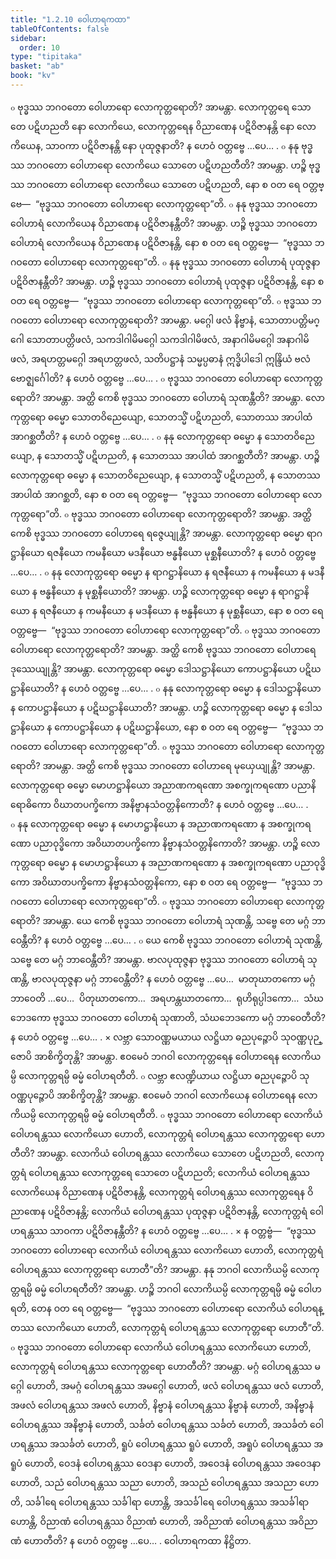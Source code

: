 ```yaml
---
title: "1.2.10 ဝေါဟာရကထာ"
tableOfContents: false
sidebar:
  order: 10
type: "tipitaka"
basket: "ab"
book: "kv"
---
```



<DynamicBreadcrumb />

<Division number="347" book="kv" e="ch" v="32" p="169">

<Paragraph number="1051" book="kv">
๐ ဗုဒ္ဓဿ ဘဂဝတော ဝေါဟာရော လောကုတ္တရောတိ? အာမန္တာ. လောကုတ္တရေ သောတေ ပဋိဟညတိ နော လောကိယေ, လောကုတ္တရေန ဝိညာဏေန ပဋိဝိဇာနန္တိ နော လောကိယေန, သာဝကာ ပဋိဝိဇာနန္တိ နော ပုထုဇ္ဇနာတိ? န ဟေဝံ ဝတ္တဗ္ဗေ …ပေ… .
</Paragraph>

<Paragraph number="1052" book="kv">
๐ နနု ဗုဒ္ဓဿ ဘဂဝတော ဝေါဟာရော လောကိယေ သောတေ ပဋိဟညတီတိ? အာမန္တာ. ဟဉ္စိ ဗုဒ္ဓဿ ဘဂဝတော ဝေါဟာရော လောကိယေ သောတေ ပဋိဟညတိ, နော စ ဝတ ရေ ဝတ္တဗ္ဗေ—  “ဗုဒ္ဓဿ ဘဂဝတော ဝေါဟာရော လောကုတ္တရော”တိ.
</Paragraph>

<Paragraph number="1053" book="kv">
๐ နနု ဗုဒ္ဓဿ ဘဂဝတော ဝေါဟာရံ လောကိယေန ဝိညာဏေန ပဋိဝိဇာနန္တီတိ? အာမန္တာ. ဟဉ္စိ ဗုဒ္ဓဿ ဘဂဝတော ဝေါဟာရံ လောကိယေန ဝိညာဏေန ပဋိဝိဇာနန္တိ, နော စ ဝတ ရေ ဝတ္တဗ္ဗေ—  “ဗုဒ္ဓဿ ဘဂဝတော ဝေါဟာရော လောကုတ္တရော”တိ.
</Paragraph>

<Paragraph number="1054" book="kv">
๐ နနု ဗုဒ္ဓဿ ဘဂဝတော ဝေါဟာရံ ပုထုဇ္ဇနာ ပဋိဝိဇာနန္တီတိ? အာမန္တာ. ဟဉ္စိ ဗုဒ္ဓဿ ဘဂဝတော ဝေါဟာရံ ပုထုဇ္ဇနာ ပဋိဝိဇာနန္တိ, နော စ ဝတ ရေ ဝတ္တဗ္ဗေ—  “ဗုဒ္ဓဿ ဘဂဝတော ဝေါဟာရော လောကုတ္တရော”တိ.
</Paragraph>

</Division>
<Division number="348" book="kv" e="ch" v="32" p="170">

<Paragraph number="1055" book="kv">
๐ ဗုဒ္ဓဿ ဘဂဝတော ဝေါဟာရော လောကုတ္တရောတိ? အာမန္တာ. မဂ္ဂေါ ဖလံ နိဗ္ဗာနံ, သောတာပတ္တိမဂ္ဂေါ သောတာပတ္တိဖလံ, သကဒါဂါမိမဂ္ဂေါ သကဒါဂါမိဖလံ, အနာဂါမိမဂ္ဂေါ အနာဂါမိဖလံ, အရဟတ္တမဂ္ဂေါ အရဟတ္တဖလံ, သတိပဋ္ဌာနံ သမ္မပ္ပဓာနံ ဣဒ္ဓိပါဒေါ ဣန္ဒြိယံ ဗလံ ဗောဇ္ဈင်္ဂေါတိ? န ဟေဝံ ဝတ္တဗ္ဗေ …ပေ… .
</Paragraph>

<Paragraph number="1056" book="kv">
๐ ဗုဒ္ဓဿ ဘဂဝတော ဝေါဟာရော လောကုတ္တရောတိ? အာမန္တာ. အတ္ထိ ကေစိ ဗုဒ္ဓဿ ဘဂဝတော ဝေါဟာရံ သုဏန္တီတိ? အာမန္တာ. လောကုတ္တရော ဓမ္မော သောတဝိညေယျော, သောတသ္မိံ ပဋိဟညတိ, သောတဿ အာပါထံ အာဂစ္ဆတီတိ? န ဟေဝံ ဝတ္တဗ္ဗေ …ပေ… .
</Paragraph>

<Paragraph number="1057" book="kv">
๐ နနု လောကုတ္တရော ဓမ္မော န သောတဝိညေယျော, န သောတသ္မိံ ပဋိဟညတိ, န သောတဿ အာပါထံ အာဂစ္ဆတီတိ? အာမန္တာ. ဟဉ္စိ လောကုတ္တရော ဓမ္မော န သောတဝိညေယျော, န သောတသ္မိံ ပဋိဟညတိ, န သောတဿ အာပါထံ အာဂစ္ဆတိ, နော စ ဝတ ရေ ဝတ္တဗ္ဗေ—  “ဗုဒ္ဓဿ ဘဂဝတော ဝေါဟာရော လောကုတ္တရော”တိ.
</Paragraph>

</Division>
<Division number="349" book="kv" e="ch" v="32" p="170">

<Paragraph number="1058" book="kv">
๐ ဗုဒ္ဓဿ ဘဂဝတော ဝေါဟာရော လောကုတ္တရောတိ? အာမန္တာ. အတ္ထိ ကေစိ ဗုဒ္ဓဿ ဘဂဝတော ဝေါဟာရေ ရဇ္ဇေယျုန္တိ? အာမန္တာ. လောကုတ္တရော ဓမ္မော ရာဂဋ္ဌာနိယော ရဇနီယော ကမနီယော မဒနီယော ဗန္ဓနီယော မုစ္ဆနီယောတိ? န ဟေဝံ ဝတ္တဗ္ဗေ …ပေ… .
</Paragraph>

<Paragraph number="1059" book="kv">
๐ နနု လောကုတ္တရော ဓမ္မော န ရာဂဋ္ဌာနိယော န ရဇနီယော န ကမနီယော န မဒနီယော န ဗန္ဓနီယော န မုစ္ဆနီယောတိ? အာမန္တာ. ဟဉ္စိ လောကုတ္တရော ဓမ္မော န ရာဂဋ္ဌာနိယော န ရဇနီယော န ကမနီယော န မဒနီယော န ဗန္ဓနီယော န မုစ္ဆနီယော, နော စ ဝတ ရေ ဝတ္တဗ္ဗေ—  “ဗုဒ္ဓဿ ဘဂဝတော ဝေါဟာရော လောကုတ္တရော”တိ.
</Paragraph>

<Paragraph number="1060" book="kv">
๐ ဗုဒ္ဓဿ ဘဂဝတော ဝေါဟာရော လောကုတ္တရောတိ? အာမန္တာ. အတ္ထိ ကေစိ ဗုဒ္ဓဿ ဘဂဝတော ဝေါဟာရေ ဒုဿေယျုန္တိ? အာမန္တာ. လောကုတ္တရော ဓမ္မော ဒေါသဋ္ဌာနိယော ကောပဋ္ဌာနိယော ပဋိဃဋ္ဌာနိယောတိ? န ဟေဝံ ဝတ္တဗ္ဗေ …ပေ… .
</Paragraph>

<Paragraph number="1061" book="kv">
๐ နနု လောကုတ္တရော ဓမ္မော န ဒေါသဋ္ဌာနိယော န ကောပဋ္ဌာနိယော န ပဋိဃဋ္ဌာနိယောတိ? အာမန္တာ. ဟဉ္စိ လောကုတ္တရော ဓမ္မော န ဒေါသဋ္ဌာနိယော န ကောပဋ္ဌာနိယော န ပဋိဃဋ္ဌာနိယော, နော စ ဝတ ရေ ဝတ္တဗ္ဗေ—  “ဗုဒ္ဓဿ ဘဂဝတော ဝေါဟာရော လောကုတ္တရော”တိ.
</Paragraph>

<Paragraph number="1062" book="kv">
๐ ဗုဒ္ဓဿ ဘဂဝတော ဝေါဟာရော လောကုတ္တရောတိ? အာမန္တာ. အတ္ထိ ကေစိ ဗုဒ္ဓဿ ဘဂဝတော ဝေါဟာရေ မုယှေယျုန္တိ? အာမန္တာ. လောကုတ္တရော ဓမ္မော မောဟဋ္ဌာနိယော အညာဏကရဏော အစက္ခုကရဏော ပညာနိရောဓိကော ဝိဃာတပက္ခိကော အနိဗ္ဗာနသံဝတ္တနိကောတိ? န ဟေဝံ ဝတ္တဗ္ဗေ …ပေ… .
</Paragraph>

<Paragraph number="1063" book="kv">
๐ နနု လောကုတ္တရော ဓမ္မော န မောဟဋ္ဌာနိယော န အညာဏကရဏော န အစက္ခုကရဏော ပညာဝုဒ္ဓိကော အဝိဃာတပက္ခိကော နိဗ္ဗာနသံဝတ္တနိကောတိ? အာမန္တာ. ဟဉ္စိ လောကုတ္တရော ဓမ္မော န မောဟဋ္ဌာနိယော န အညာဏကရဏော န အစက္ခုကရဏော ပညာဝုဒ္ဓိကော အဝိဃာတပက္ခိကော နိဗ္ဗာနသံဝတ္တနိကော, နော စ ဝတ ရေ ဝတ္တဗ္ဗေ—  “ဗုဒ္ဓဿ ဘဂဝတော ဝေါဟာရော လောကုတ္တရော”တိ.
</Paragraph>

</Division>
<Division number="350" book="kv" e="ch" v="32" p="171">

<Paragraph number="1064" book="kv">
๐ ဗုဒ္ဓဿ ဘဂဝတော ဝေါဟာရော လောကုတ္တရောတိ? အာမန္တာ. ယေ ကေစိ ဗုဒ္ဓဿ ဘဂဝတော ဝေါဟာရံ သုဏန္တိ, သဗ္ဗေ တေ မဂ္ဂံ ဘာဝေန္တီတိ? န ဟေဝံ ဝတ္တဗ္ဗေ …ပေ… .
</Paragraph>

<Paragraph number="1065" book="kv">
๐ ယေ ကေစိ ဗုဒ္ဓဿ ဘဂဝတော ဝေါဟာရံ သုဏန္တိ, သဗ္ဗေ တေ မဂ္ဂံ ဘာဝေန္တီတိ? အာမန္တာ. ဗာလပုထုဇ္ဇနာ ဗုဒ္ဓဿ ဘဂဝတော ဝေါဟာရံ သုဏန္တိ, ဗာလပုထုဇ္ဇနာ မဂ္ဂံ ဘာဝေန္တီတိ? န ဟေဝံ ဝတ္တဗ္ဗေ …ပေ…  မာတုဃာတကော မဂ္ဂံ ဘာဝေတိ …ပေ…  ပိတုဃာတကော…  အရဟန္တဃာတကော…  ရုဟိရုပ္ပါဒကော…  သံဃဘေဒကော ဗုဒ္ဓဿ ဘဂဝတော ဝေါဟာရံ သုဏာတိ, သံဃဘေဒကော မဂ္ဂံ ဘာဝေတီတိ? န ဟေဝံ ဝတ္တဗ္ဗေ …ပေ… .
</Paragraph>

</Division>
<Division number="351" book="kv" e="ch" v="32" p="171">

<Paragraph number="1066" book="kv">
× လဗ္ဘာ သောဝဏ္ဏမယာယ လဋ္ဌိယာ ဓညပုဉ္ဇောပိ သုဝဏ္ဏပုဉ္ဇောပိ အာစိက္ခိတုန္တိ? အာမန္တာ. ဧဝမေဝံ ဘဂဝါ လောကုတ္တရေန ဝေါဟာရေန လောကိယမ္ပိ လောကုတ္တရမ္ပိ ဓမ္မံ ဝေါဟရတီတိ.
</Paragraph>

<Paragraph number="1067" book="kv">
๐ လဗ္ဘာ ဧလဏ္ဍိယာယ လဋ္ဌိယာ ဓညပုဉ္ဇောပိ သုဝဏ္ဏပုဉ္ဇောပိ အာစိက္ခိတုန္တိ? အာမန္တာ. ဧဝမေဝံ ဘဂဝါ လောကိယေန ဝေါဟာရေန လောကိယမ္ပိ လောကုတ္တရမ္ပိ ဓမ္မံ ဝေါဟရတီတိ.
</Paragraph>

</Division>
<Division number="352" book="kv" e="ch" v="32" p="172">

<Paragraph number="1068" book="kv">
๐ ဗုဒ္ဓဿ ဘဂဝတော ဝေါဟာရော လောကိယံ ဝေါဟရန္တဿ လောကိယော ဟောတိ, လောကုတ္တရံ ဝေါဟရန္တဿ လောကုတ္တရော ဟောတီတိ? အာမန္တာ. လောကိယံ ဝေါဟရန္တဿ လောကိယေ သောတေ ပဋိဟညတိ, လောကုတ္တရံ ဝေါဟရန္တဿ လောကုတ္တရေ သောတေ ပဋိဟညတိ; လောကိယံ ဝေါဟရန္တဿ လောကိယေန ဝိညာဏေန ပဋိဝိဇာနန္တိ, လောကုတ္တရံ ဝေါဟရန္တဿ လောကုတ္တရေန ဝိညာဏေန ပဋိဝိဇာနန္တိ; လောကိယံ ဝေါဟရန္တဿ ပုထုဇ္ဇနာ ပဋိဝိဇာနန္တိ, လောကုတ္တရံ ဝေါဟရန္တဿ သာဝကာ ပဋိဝိဇာနန္တီတိ? န ဟေဝံ ဝတ္တဗ္ဗေ …ပေ… .
</Paragraph>

<Paragraph number="1069" book="kv">
× န ဝတ္တဗ္ဗံ—  “ဗုဒ္ဓဿ ဘဂဝတော ဝေါဟာရော လောကိယံ ဝေါဟရန္တဿ လောကိယော ဟောတိ, လောကုတ္တရံ ဝေါဟရန္တဿ လောကုတ္တရော ဟောတီ”တိ? အာမန္တာ. နနု ဘဂဝါ လောကိယမ္ပိ လောကုတ္တရမ္ပိ ဓမ္မံ ဝေါဟရတီတိ? အာမန္တာ. ဟဉ္စိ ဘဂဝါ လောကိယမ္ပိ လောကုတ္တရမ္ပိ ဓမ္မံ ဝေါဟရတိ, တေန ဝတ ရေ ဝတ္တဗ္ဗေ—  “ဗုဒ္ဓဿ ဘဂဝတော ဝေါဟာရော လောကိယံ ဝေါဟရန္တဿ လောကိယော ဟောတိ, လောကုတ္တရံ ဝေါဟရန္တဿ လောကုတ္တရော ဟောတီ”တိ.
</Paragraph>

<Paragraph number="1070" book="kv">
๐ ဗုဒ္ဓဿ ဘဂဝတော ဝေါဟာရော လောကိယံ ဝေါဟရန္တဿ လောကိယော ဟောတိ, လောကုတ္တရံ ဝေါဟရန္တဿ လောကုတ္တရော ဟောတီတိ? အာမန္တာ. မဂ္ဂံ ဝေါဟရန္တဿ မဂ္ဂေါ ဟောတိ, အမဂ္ဂံ ဝေါဟရန္တဿ အမဂ္ဂေါ ဟောတိ, ဖလံ ဝေါဟရန္တဿ ဖလံ ဟောတိ, အဖလံ ဝေါဟရန္တဿ အဖလံ ဟောတိ, နိဗ္ဗာနံ ဝေါဟရန္တဿ နိဗ္ဗာနံ ဟောတိ, အနိဗ္ဗာနံ ဝေါဟရန္တဿ အနိဗ္ဗာနံ ဟောတိ, သင်္ခတံ ဝေါဟရန္တဿ သင်္ခတံ ဟောတိ, အသင်္ခတံ ဝေါဟရန္တဿ အသင်္ခတံ ဟောတိ, ရူပံ ဝေါဟရန္တဿ ရူပံ ဟောတိ, အရူပံ ဝေါဟရန္တဿ အရူပံ ဟောတိ, ဝေဒနံ ဝေါဟရန္တဿ ဝေဒနာ ဟောတိ, အဝေဒနံ ဝေါဟရန္တဿ အဝေဒနာ ဟောတိ, သညံ ဝေါဟရန္တဿ သညာ ဟောတိ, အသညံ ဝေါဟရန္တဿ အသညာ ဟောတိ, သင်္ခါရေ ဝေါဟရန္တဿ သင်္ခါရာ ဟောန္တိ, အသင်္ခါရေ ဝေါဟရန္တဿ အသင်္ခါရာ ဟောန္တိ, ဝိညာဏံ ဝေါဟရန္တဿ ဝိညာဏံ ဟောတိ, အဝိညာဏံ ဝေါဟရန္တဿ အဝိညာဏံ ဟောတီတိ? န ဟေဝံ ဝတ္တဗ္ဗေ …ပေ… .

</Paragraph>
</Division>

<Paragraph number="1071" type="center" book="kv">
ဝေါဟာရကထာ နိဋ္ဌိတာ.
</Paragraph>